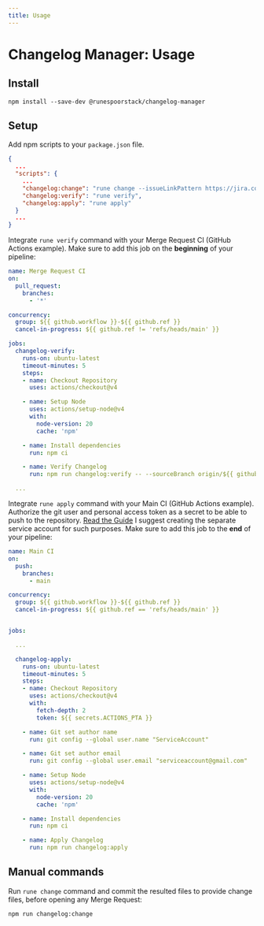 ```yaml
---
title: Usage
---
```


# Changelog Manager: Usage


## Install

```shell
npm install --save-dev @runespoorstack/changelog-manager
```

## Setup

Add npm scripts to your `package.json` file.

```json
{
  ...
  "scripts": {
    ...
    "changelog:change": "rune change --issueLinkPattern https://jira.com/browse/{{issueId}}",
    "changelog:verify": "rune verify",
    "changelog:apply": "rune apply"
  }
  ...
}
```

Integrate `rune verify` command with your Merge Request CI (GitHub Actions example). 
Make sure to add this job on the **beginning** of your pipeline:

```yml
name: Merge Request CI
on:
  pull_request:
    branches:
      - '*'

concurrency:
  group: ${{ github.workflow }}-${{ github.ref }}
  cancel-in-progress: ${{ github.ref != 'refs/heads/main' }}

jobs:
  changelog-verify:
    runs-on: ubuntu-latest
    timeout-minutes: 5
    steps:
    - name: Checkout Repository
      uses: actions/checkout@v4

    - name: Setup Node
      uses: actions/setup-node@v4
      with:
        node-version: 20
        cache: 'npm'

    - name: Install dependencies
      run: npm ci

    - name: Verify Changelog
      run: npm run changelog:verify -- --sourceBranch origin/${{ github.head_ref || github.ref_name }} -- --remoteName origin

  ...

```

Integrate `rune apply` command with your Main CI (GitHub Actions example).
Authorize the git user and personal access token as a secret to be able to push to the repository. [Read the Guide](https://docs.github.com/en/authentication/keeping-your-account-and-data-secure/managing-your-personal-access-tokens)
I suggest creating the separate service account for such purposes.
Make sure to add this job to the **end** of your pipeline:

```yml
name: Main CI
on:
  push:
    branches:
      - main

concurrency:
  group: ${{ github.workflow }}-${{ github.ref }}
  cancel-in-progress: ${{ github.ref == 'refs/heads/main' }}


jobs:

  ...

  changelog-apply:
    runs-on: ubuntu-latest
    timeout-minutes: 5
    steps:
    - name: Checkout Repository
      uses: actions/checkout@v4
      with:
        fetch-depth: 2
        token: ${{ secrets.ACTIONS_PTA }}

    - name: Git set author name
      run: git config --global user.name "ServiceAccount"

    - name: Git set author email
      run: git config --global user.email "serviceaccount@gmail.com"

    - name: Setup Node
      uses: actions/setup-node@v4
      with:
        node-version: 20
        cache: 'npm'

    - name: Install dependencies
      run: npm ci

    - name: Apply Changelog
      run: npm run changelog:apply
```

## Manual commands

Run `rune change` command and commit the resulted files to provide change files, before opening any Merge Request:

```shell
npm run changelog:change
```